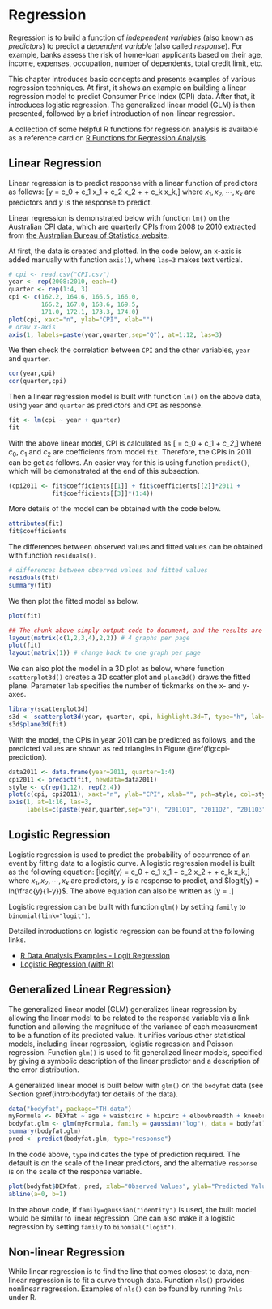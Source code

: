# Regression


Regression \index{regression} is to build a function of *independent variables* (also known as *predictors*) to predict a *dependent variable* (also called *response*). For example, banks assess the risk of home-loan applicants based on their age, income, expenses, occupation, number of dependents, total credit limit, etc.

This chapter introduces basic concepts and presents examples of various regression techniques. At first, it shows an example on building a linear regression model to predict Consumer Price Index (CPI) data. After that, it introduces logistic regression. The generalized linear model (GLM) is then presented, followed by a brief introduction of non-linear regression.

A collection of some helpful R functions for regression analysis is available as a reference card on
[R Functions for Regression Analysis](http://cran.r-project.org/doc/contrib/Ricci-refcard-regression.pdf).



## Linear Regression

Linear regression \index{linear regression} is to predict response with a linear function of predictors as follows:
\[y = c_0 + c_1 x_1 + c_2 x_2 + \cdots + c_k x_k,\]
where $x_1, x_2, \cdots, x_k$ are predictors and $y$ is the response to predict.


Linear regression is demonstrated below with function `lm()` on the Australian CPI data, which are quarterly CPIs from 2008 to 2010 extracted from [the Australian Bureau of Statistics website](http://www.abs.gov.au).

At first, the data is created and plotted. In the code below, an x-axis is added manually with function `axis()`, where `las=3` makes text vertical.

```r
# cpi <- read.csv("CPI.csv")
year <- rep(2008:2010, each=4)
quarter <- rep(1:4, 3)
cpi <- c(162.2, 164.6, 166.5, 166.0, 
         166.2, 167.0, 168.6, 169.5, 
         171.0, 172.1, 173.3, 174.0)
plot(cpi, xaxt="n", ylab="CPI", xlab="")
# draw x-axis
axis(1, labels=paste(year,quarter,sep="Q"), at=1:12, las=3)
```


We then check the correlation between `CPI` and the other variables, `year` and `quarter`.
```r
cor(year,cpi)
cor(quarter,cpi)
```

Then a linear regression model is built with function `lm()` on the above data, using `year` and `quarter` as predictors and `CPI` as response.
```r
fit <- lm(cpi ~ year + quarter)
fit
```


With the above linear model, CPI is calculated as
\[\mathrm{cpi} = c_0 + c_1*\mathrm{year} + c_2*\mathrm{quarter},\]
where $c_0$, $c_1$ and $c_2$ are coefficients from model `fit`. Therefore, the CPIs in 2011 can be get as follows. An easier way for this is using function `predict()`, which will be demonstrated at the end of this subsection.
```r
(cpi2011 <- fit$coefficients[[1]] + fit$coefficients[[2]]*2011 +
            fit$coefficients[[3]]*(1:4))
```


More details of the model can be obtained with the code below.
```r
attributes(fit)
fit$coefficients
```

The differences between observed values and fitted values can be obtained with function `residuals()`.
```r
# differences between observed values and fitted values
residuals(fit)
summary(fit)
```


We then plot the fitted model as below.
```r
plot(fit)
```

```r
## The chunk above simply output code to document, and the results are produced by the chunk below.
layout(matrix(c(1,2,3,4),2,2)) # 4 graphs per page 
plot(fit)
layout(matrix(1)) # change back to one graph per page 
```


We can also plot the model in a 3D plot as below, where function `scatterplot3d()` creates a 3D scatter plot and `plane3d()` draws the fitted plane. Parameter `lab` specifies the number of tickmarks on the x- and y-axes.
```r
library(scatterplot3d)
s3d <- scatterplot3d(year, quarter, cpi, highlight.3d=T, type="h", lab=c(2,3))
s3d$plane3d(fit)
```




With the model, the CPIs in year 2011 can be predicted as follows, and the predicted values are shown as red triangles in Figure \@ref(fig:cpi-prediction).
```r
data2011 <- data.frame(year=2011, quarter=1:4)
cpi2011 <- predict(fit, newdata=data2011)
style <- c(rep(1,12), rep(2,4))
plot(c(cpi, cpi2011), xaxt="n", ylab="CPI", xlab="", pch=style, col=style)
axis(1, at=1:16, las=3,
     labels=c(paste(year,quarter,sep="Q"), "2011Q1", "2011Q2", "2011Q3", "2011Q4"))
```




## Logistic Regression

Logistic regression \index{logistic regression} is used to predict the probability of occurrence of an event by fitting data to a logistic curve. A logistic regression model is built as the following equation:
\[logit(y) = c_0 + c_1 x_1 + c_2 x_2 + \cdots + c_k x_k,\] 
where $x_1, x_2, \cdots, x_k$ are predictors, $y$ is a response to predict, and $logit(y) = ln(\frac{y}{1-y})$.
The above equation can also be written as \[y = \frac{1}{1+e^{-(c_0 + c_1 x_1 + c_2 x_2 + \cdots + c_k x_k)}}.\]

Logistic regression can be built with function `glm()` by setting `family` to `binomial(link="logit")`.

Detailed introductions on logistic regression can be found at the following links.

- [R Data Analysis Examples - Logit Regression](http://www.ats.ucla.edu/stat/r/dae/logit.htm)
- [Logistic Regression (with R)](http://nlp.stanford.edu/~manning/courses/ling289/logistic.pdf)




## Generalized Linear Regression}

The generalized linear model (GLM) \index{generalized linear regression} \index{generalized linear model} generalizes linear regression by allowing the linear model to be related to the response variable via a link function and allowing the magnitude of the variance of each measurement to be a function of its predicted value. It unifies various other statistical models, including linear regression, logistic regression and Poisson regression. Function `glm()` is used to fit generalized linear models, specified by giving a symbolic description of the linear predictor and a description of the error distribution. 

A generalized linear model is built below with `glm()` on the `bodyfat` data (see Section \@ref(intro:bodyfat) for details of the data).


```r
data("bodyfat", package="TH.data")
myFormula <- DEXfat ~ age + waistcirc + hipcirc + elbowbreadth + kneebreadth
bodyfat.glm <- glm(myFormula, family = gaussian("log"), data = bodyfat)
summary(bodyfat.glm)
pred <- predict(bodyfat.glm, type="response")
```
In the code above, `type` indicates the type of prediction required. The default is on the scale of the linear predictors, and the alternative `response` is on the scale of the response variable.

```r
plot(bodyfat$DEXfat, pred, xlab="Observed Values", ylab="Predicted Values")
abline(a=0, b=1)
```

In the above code, if `family=gaussian("identity")` is used, the built model would be similar to linear regression. One can also make it a logistic regression by setting `family` to `binomial("logit")`.




## Non-linear Regression
While linear regression is to find the line that comes closest to data, non-linear regression \index{non-linear regression} is to fit a curve through data. Function `nls()` provides nonlinear regression. Examples of `nls()` can be found by running `?nls` under R.



